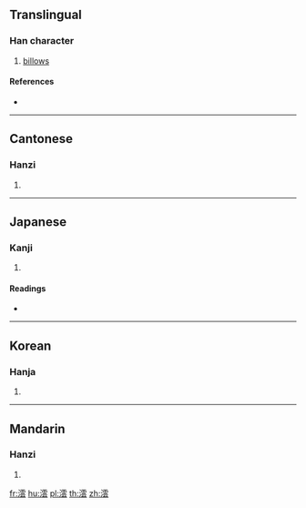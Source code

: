 {{character info/new}}
{{also|沄}}
==Translingual==

===Han character===
{{Han char|rn=85|rad=水|as=12|sn=15|four=31131|canj=EMBI|ids=⿰氵雲}}

# [[billows]]

====References====
* {{Han ref|kx=0652.060|dkj=18334|dj=1062.080|hdz=31739.010|uh=6F90|ud=28560|bh=E658|bd=58968}}

----

==Cantonese==

===Hanzi===
{{yue-hanzi|jyut=|y=wan4}}

# {{defn|lang=yue|sort=水12}}

----

==Japanese==

===Kanji===
{{ja-kanji|grade=|rs=水12}}

# {{defn|lang=ja|sort=水12}}

====Readings====
* {{ja-readings|on=[[うん]] (un)|kun=}}

----

==Korean==

===Hanja===
{{ko-hanja|hangeul=운|eumhun=|rv=un|mr=un|y=wun}}

# {{defn|lang=ko|sort=水12}}

----

==Mandarin==

===Hanzi===
{{cmn-hanzi|pin=[[yún]] ([[yun2]])|wg=yün<sup>2</sup>}}

# {{defn|lang=cmn|sort=水12}}

[[fr:澐]]
[[hu:澐]]
[[pl:澐]]
[[th:澐]]
[[zh:澐]]